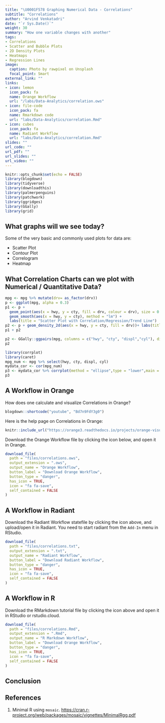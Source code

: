 ```yaml
---
title: "\U0001F578 Graphing Numerical Data - Correlations"
subtitle: "Correlations"
author: "Arvind Venkatadri"
date: "`r Sys.Date()`"
weight: 30
summary: "How one variable changes with another"
tags:
- Correlations  
- Scatter and Bubble Plots  
- 2D Density Plots  
- Heatmaps  
- Regression Lines  
image:
  caption: Photo by rawpixel on Unsplash
  focal_point: Smart
external_link: ""
links:
- icon: lemon
  icon_pack: fa
  name: Orange Workflow
  url: "/labs/Data-Analytics/correlation.ows"
- icon: file-code
  icon_pack: fa
  name: Rmarkdown code
  url: "labs/Data-Analytics/correlation.Rmd"
- icon: cubes
  icon_pack: fa
  name: Radiant Workflow
  url: "labs/Data-Analytics/correlation.Rmd"
slides: ""
url_code: ""
url_pdf: ""
url_slides: ""
url_video: ""
---
```


```r
knitr::opts_chunk$set(echo = FALSE)
library(blogdown)
library(tidyverse)
library(downloadthis)
library(palmerpenguins)
library(patchwork)
library(ggridges)
library(GGally)
library(grid)

```

## What graphs will we see today?

Some of the very basic and commonly used plots for data are:

- Scatter Plot  
- Contour Plot  
- Correlogram  
- Heatmap  


## What Correlation Charts can we plot with Numerical  / Quantitative Data?

```r
mpg <- mpg %>% mutate(drv= as_factor(drv))
p <- ggplot(mpg, alpha = 0.3) 
p1 <- p + 
  geom_point(aes(x = hwy, y = cty, fill = drv, colour = drv), size = 0.5) +
  geom_smooth(aes(x = hwy, y = cty), method = "lm") + 
  labs(title = "Scatter Plot with Correlation/Regression/Trend Line")
p2 <- p + geom_density_2d(aes(x = hwy, y = cty, fill = drv))+ labs(title = "2D Density Plot")
p1 + p2

```

```r
p2 <- GGally::ggpairs(mpg, columns = c("hwy", "cty", "displ","cyl"), diag = list("densityDiag"), main = "Pairwise Correlations Plot")
p2

```

```r
library(corrplot)
library(caret)
mpg_num <- mpg %>% select(hwy, cty, displ, cyl)
mydata_cor <- cor(mpg_num)
p3 <- mydata_cor %>% corrplot(method = "ellipse",type = "lower",main = "Correlogram")
p3
```




## A Workflow in Orange

How does one calculate and visualize Correlations in Orange?

```r
blogdown::shortcode("youtube", "Bd7n9FdY3g0")
```

Here is the help page on Correlations in Orange:

```r
knitr::include_url("https://orange3.readthedocs.io/projects/orange-visual-programming/en/latest/widgets/data/correlations.html")

```

Download the Orange Workflow file by clicking the icon below, and open it in Orange.

```r
download_file(
  path = "files/correlations.ows",
  output_extension = ".ows",
  output_name = "Orange Workflow",
  button_label = "Download Orange Workflow",
  button_type = "danger",
  has_icon = TRUE,
  icon = "fa fa-save",
  self_contained = FALSE
)
```

## A Workflow in Radiant

Download the Radiant Workflow statefile by clicking the icon above, and upload/open it in Radiant. You need to start radiant from the `Add-In` menu in RStudio.

```r
download_file(
  path = "files/correlations.txt",
  output_extension = ".txt",
  output_name = "Radiant Workflow",
  button_label = "Download Radiant Workflow",
  button_type = "danger",
  has_icon = TRUE,
  icon = "fa fa-save",
  self_contained = FALSE
)
```
## A Workflow in R

Download the RMarkdown tutorial file by clicking the icon above and open it in RStudio or rstudio.cloud.

```r
download_file(
  path = "files/correlations.Rmd",
  output_extension = ".Rmd",
  output_name = "R Markdown Workflow",
  button_label = "Download Orange Workflow",
  button_type = "danger",
  has_icon = TRUE,
  icon = "fa fa-save",
  self_contained = FALSE
)
```

## Conclusion



## References

1. Minimal R using `mosaic`. <https://cran.r-project.org/web/packages/mosaic/vignettes/MinimalRgg.pdf>


